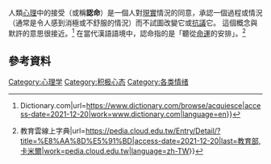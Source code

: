 {{情绪侧栏}}
人類[[心理|心理]]中的接受（或稱'''認命'''）是一個人對[[現實|現實]]情況的同意，承認一個過程或情況（通常是令人感到消極或不舒服的情況）而不試圖改變它或[[抗議|抗議]]它。 這個概念與默許的意思很接近。<ref>{{Cite web|title=Definition of acquiesce {{!}} Dictionary.com|url=https://www.dictionary.com/browse/acquiesce|access-date=2021-12-20|work=www.dictionary.com|language=en}}</ref> 在當代漢語語境中，認命指的是「聽從[[命運|命運]]的安排」。<ref>{{Cite web|title=教育百科 {{!}} 教育雲線上字典|url=https://pedia.cloud.edu.tw/Entry/Detail/?title=%E8%AA%8D%E5%91%BD|access-date=2021-12-20|last=教育部,卡米爾|work=pedia.cloud.edu.tw|language=zh-TW}}</ref>

== 參考資料 ==
{{Reflist|30em}}

{{stub}}

[[Category:心理学|Category:心理学]]
[[Category:积极心态|Category:积极心态]]
[[Category:各类情绪|Category:各类情绪]]